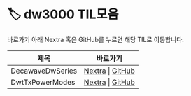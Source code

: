 
# 🏷️ dw3000 TIL모음

바로가기 아래 Nextra 혹은 GitHub를 누르면 해당 TIL로 이동합니다.

<LabelIcons />

| 제목 | 바로가기 |
|------|----------|
| DecawaveDwSeries | [Nextra](/til/til-2025/til-08/07-DecawaveDwSeries) \| [GitHub](https://github.com/MinHyeok-lee1/TIL/blob/main/2025/08/07-DecawaveDwSeries.md) |
| DwtTxPowerModes | [Nextra](/til/til-2025/til-08/08-DwtTxPowerModes) \| [GitHub](https://github.com/MinHyeok-lee1/TIL/blob/main/2025/08/08-DwtTxPowerModes.md) |
